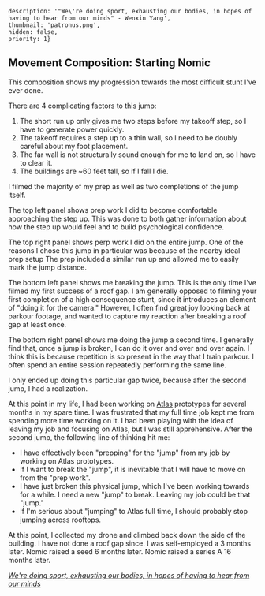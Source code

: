 
    description: '"We\'re doing sport, exhausting our bodies, in hopes of having to hear from our minds" - Wenxin Yang',
    thumbnail: 'patronus.png',
    hidden: false,
    priority: 1}


## Movement Composition: Starting Nomic

<RemoteVideo src="https://bstadt-bucket.s3.us-east-2.amazonaws.com/compositions/you_have_to_jump.mp4"/>

This composition shows my progression towards the most difficult stunt I've ever done.

There are 4 complicating factors to this jump:
1) The short run up only gives me two steps before my takeoff step, so I have to generate power quickly.
2) The takeoff requires a step up to a thin wall, so I need to be doubly careful about my foot placement.
3) The far wall is not structurally sound enough for me to land on, so I have to clear it.
4) The buildings are ~60 feet tall, so if I fall I die.

I filmed the majority of my prep as well as two completions of the jump itself.

The top left panel shows prep work I did to become comfortable approaching the step up.
This was done to both gather information about how the step up would feel and to build psychological confidence.

The top right panel shows perp work I did on the entire jump.
One of the reasons I chose this jump in particular was because of the nearby ideal prep setup
The prep included a similar run up and allowed me to easily mark the jump distance.

The bottom left panel shows me breaking the jump.
This is the only time I've filmed my first success of a roof gap.
I am generally opposed to filming your first completion of a high consequence stunt, since it introduces an element of "doing it for the camera."
However, I often find great joy looking back at parkour footage, and wanted to capture my reaction after breaking a roof gap at least once.

The bottom right panel shows me doing the jump a second time.
I generally find that, once a jump is broken, I can do it over and over and over again.
I think this is because repetition is so present in the way that I train parkour.
I often spend an entire session repeatedly performing the same line.

I only ended up doing this particular gap twice, because after the second jump, I had a realization.

At this point in my life, I had been working on [Atlas](https://atlas.nomic.ai/) prototypes for several months in my spare time.
I was frustrated that my full time job kept me from spending more time working on it.
I had been playing with the idea of leaving my job and focusing on Atlas, but I was still apprehensive.
After the second jump, the following line of thinking hit me:
- I have effectively been "prepping" for the "jump" from my job by working on Atlas prototypes.
- If I want to break the "jump", it is inevitable that I will have to move on from the "prep work".
- I have just broken this physical jump, which I've been working towards for a while. I need a new "jump" to break. Leaving my job could be that "jump."
- If I'm serious about "jumping" to Atlas full time, I should probably stop jumping across rooftops.

At this point, I collected my drone and climbed back down the side of the building.
I have not done a roof gap since.
I was self-employed a 3 months later.
Nomic raised a seed 6 months later.
Nomic raised a series A 16 months later.

<em>[We're doing sport, exhausting our bodies, in hopes of having to hear from our minds](https://youtu.be/-I8SW351amQ?t=334)</em>